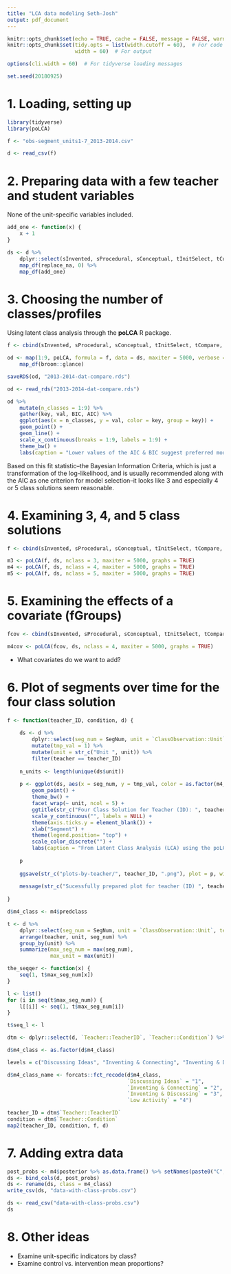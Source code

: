 ```yaml
---
title: "LCA data modeling Seth-Josh"
output: pdf_document
---
```


```r
knitr::opts_chunk$set(echo = TRUE, cache = FALSE, message = FALSE, warning = FALSE, echo = TRUE)
knitr::opts_chunk$set(tidy.opts = list(width.cutoff = 60),  # For code
                      width = 60)  # For output

options(cli.width = 60)  # For tidyverse loading messages

set.seed(20180925)
```

# 1. Loading, setting up

```r
library(tidyverse)
library(poLCA)

f <- "obs-segment_units1-7_2013-2014.csv"

d <- read_csv(f)
```

# 2. Preparing data with a few teacher and student variables

None of the unit-specific variables included.

```r
add_one <- function(x) {
    x + 1
}

ds <- d %>% 
    dplyr::select(sInvented, sProcedural, sConceptual, tInitSelect, tCompare, tDiscussQ, tConnectBigIdeas, tConnectOthers, tPressExplain, fGroups) %>% 
    map_df(replace_na, 0) %>% 
    map_df(add_one)
```

# 3. Choosing the number of classes/profiles

Using latent class analysis through the **poLCA** R package.

```r
f <- cbind(sInvented, sProcedural, sConceptual, tInitSelect, tCompare, tDiscussQ, tConnectBigIdeas, tConnectOthers, tPressExplain) ~ 1

od <- map(1:9, poLCA, formula = f, data = ds, maxiter = 5000, verbose = FALSE, graphs = FALSE) %>% 
    map_df(broom::glance)

saveRDS(od, "2013-2014-dat-compare.rds")
```

```r
od <- read_rds("2013-2014-dat-compare.rds")
```

```r
od %>% 
    mutate(n_classes = 1:9) %>% 
    gather(key, val, BIC, AIC) %>% 
    ggplot(aes(x = n_classes, y = val, color = key, group = key)) +
    geom_point() +
    geom_line() +
    scale_x_continuous(breaks = 1:9, labels = 1:9) +
    theme_bw() +
    labs(caption = "Lower values of the AIC & BIC suggest preferred model(s); generally, BIC is more conservative than AIC")
```

Based on this fit statistic--the Bayesian Information Criteria, which is just a transformation of the log-likelihood, and is usually recommended along with the AIC as one criterion for model selection--it looks like 3 and especially 4 or 5 class solutions seem reasonable.

# 4. Examining 3, 4, and 5 class solutions

```r
f <- cbind(sInvented, sProcedural, sConceptual, tInitSelect, tCompare, tDiscussQ, tConnectBigIdeas, tConnectOthers, tPressExplain) ~ 1

m3 <- poLCA(f, ds, nclass = 3, maxiter = 5000, graphs = TRUE)
m4 <- poLCA(f, ds, nclass = 4, maxiter = 5000, graphs = TRUE)
m5 <- poLCA(f, ds, nclass = 5, maxiter = 5000, graphs = TRUE)
```

# 5. Examining the effects of a covariate (fGroups)

```r
fcov <- cbind(sInvented, sProcedural, sConceptual, tInitSelect, tCompare, tDiscussQ, tConnectBigIdeas, tConnectOthers, tPressExplain) ~ fGroups

m4cov <- poLCA(fcov, ds, nclass = 4, maxiter = 5000, graphs = TRUE)
```

- What covariates do we want to add?

# 6. Plot of segments over time for the four class solution

```r

f <- function(teacher_ID, condition, d) {
    
    ds <- d %>%
        dplyr::select(seg_num = SegNum, unit = `ClassObservation::Unit`, teacher = `Teacher::TeacherID`, m4_class_name, condition = `Teacher::Condition`) %>% 
        mutate(tmp_val = 1) %>%
        mutate(unit = str_c("Unit ", unit)) %>%
        filter(teacher == teacher_ID)
    
    n_units <- length(unique(ds$unit))
    
    p <- ggplot(ds, aes(x = seg_num, y = tmp_val, color = as.factor(m4_class_name))) +
        geom_point() +
        theme_bw() +
        facet_wrap(~ unit, ncol = 5) +
        ggtitle(str_c("Four Class Solution for Teacher (ID): ", teacher_ID, " (", condition, ")")) +
        scale_y_continuous("", labels = NULL) +
        theme(axis.ticks.y = element_blank()) +
        xlab("Segment") +
        theme(legend.position= "top") +
        scale_color_discrete("") +
        labs(caption = "From Latent Class Analysis (LCA) using the poLCA R package")
    
    p 
    
    ggsave(str_c("plots-by-teacher/", teacher_ID, ".png"), plot = p, width = 10, height = 5)
    
    message(str_c("Sucessfully prepared plot for teacher (ID) ", teacher_ID))
    
}

```

```r
d$m4_class <- m4$predclass

t <- d %>% 
    dplyr::select(seg_num = SegNum, unit = `ClassObservation::Unit`, teacher = `Teacher::TeacherID`) %>% 
    arrange(teacher, unit, seg_num) %>% 
    group_by(unit) %>% 
    summarize(max_seg_num = max(seg_num),
              max_unit = max(unit)) 

the_seqqer <- function(x) {
    seq(1, t$max_seg_num[x])
}

l <- list()
for (i in seq(t$max_seg_num)) {
    l[[i]] <- seq(1, t$max_seg_num[i])    
}

t$seq_l <- l

dtm <- dplyr::select(d, `Teacher::TeacherID`, `Teacher::Condition`) %>% distinct() %>% arrange(`Teacher::TeacherID`)

d$m4_class <- as.factor(d$m4_class)

levels = c("Discussing Ideas", "Inventing & Connecting", "Inventing & Discussing", "Low Activity")

d$m4_class_name <- forcats::fct_recode(d$m4_class, 
                                       `Discussing Ideas` = "1",
                                       `Inventing & Connecting` = "2",
                                       `Inventing & Discussing` = "3",
                                       `Low Activity` = "4")

teacher_ID = dtm$`Teacher::TeacherID`
condition = dtm$`Teacher::Condition`
map2(teacher_ID, condition, f, d)
```

# 7. Adding extra data

```r
post_probs <- m4$posterior %>% as.data.frame() %>% setNames(paste0("C", 1:4, "_prob"))
ds <- bind_cols(d, post_probs)
ds <- rename(ds, class = m4_class)
write_csv(ds, "data-with-class-probs.csv")
```

```r
ds <- read_csv("data-with-class-probs.csv")
ds
```

# 8. Other ideas

- Examine unit-specific indicators by class?
- Examine control vs. intervention mean proportions?
